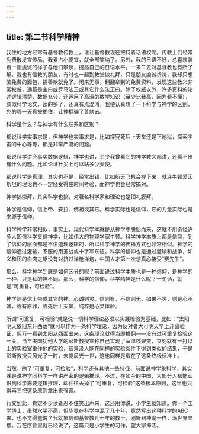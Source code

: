 ```yaml
---
---
---
```

title: 第二节科学精神
---



我住的地方经常有基督教传教士，谁让基督教现在把持着话语权呢。传教士们经常免费散发宣传品，我爱占小便宜，就全部笑纳了。另外，我的日语不好，总喜欢装着一副虔诚的样子与他们攀谈，提高自己的日语水平。一来二去对基督教也有所了解。我也有信教的朋友，有时也一起到教堂做礼拜，只是朋友虔诚祈祷，我却只想骗免费的面包，捐善款就免了。闲来无事，翻翻拿到的免费资料，发现这些教义非常权威，通篇是主曰或罗马法王或其它什么法王曰。除了权威以外，许多资料的论述逻辑清楚，数据充分，还运用了高深的数学知识（至少比我高，因为看不懂），颇似科学论文，读的多了，还真有点混淆，我便认真想了一下科学与神学的区别，免的哪一天真被糊住，让神棍骗了善款去。

科学是什么？与神学有什么联系和区别？

都说科学实事求是，但神学也实事求是，比如探究死后上天堂还是下地狱，探索宇宙的中心等等，都是非常严肃的问题。

都说科学讲究事实数据逻辑，神学也讲，至少我曾看到的神学教义都讲，还看不出有什么问题。比如论证针尖上可以站多少天使。

都说科学是真理，其实也不是，经常出错，比如航天飞机会摔下来，就连牛顿爱因斯坦的理论也不一定经受得住时间考验，而神学也会经常搞对。

神学搞崇拜，其实科学也搞，对著名科学家和理论也是顶礼膜拜。

神学是信仰，信上帝、安拉、佛祖或其它。科学实际也是信仰，它的力量实际也是来源于信仰。

科学神学非常相似，事实上，现代科学本就是从神学中脱胎而来，这就不用奇怪许多人即信科学又信神学，比如伟大的物理学家牛顿。科学神学本质上都是信仰，到了信仰的层面都是不讲道理逻辑的，所以科学神学的传播方式也非常相似。神学的信仰通过灌输，不服的用圣战或十字军东征。科学的信仰也是通过灌输和战争，如义和团的血肉之躯没有对抗过洋枪洋炮，中国人才第一次想真心接受“赛先生”。

那么，科学神学到底是如何区分的呢？前面说过科学本质也是一种信仰，是神学的一种，只是拜的神不同。那么，科学的信仰，科学精神是什么呢？一句话，就是“可重复，可检验”。

神学则是信上帝或其它的神，心诚则灵。信则有，不信则无，如果不灵，则是心不诚，或有原罪，或死后上天堂，纯粹是心灵体验。

所谓“可重复，可检验”就是说一切科学理论必须以实践检验为基础，比如：“太阳明天依旧东升西落”就可以作为一条科学理论，因为反对者大可明天早上开窗验证，但万一看到太阳从西面出来，这条理论就得当即推翻——没有过可重复检验这一关。当年美国犹他大学的彭斯教授宣称自己实现了室温核聚变，立刻就有一打以上的实验室重作他的实验，结果没人能在同样的实验条件下得到类似的结果，于是彭斯教授只风光了一时，未能风光一世，这也同样是载在了这条终极标准上。

当然，除了“可重复，可检验”，科学还有其他一些特征，前面说神学象科学，其实就是说神学同科学一样讲严密的逻辑推理。不过，在如今的中国，大部分人都能认识到科学需要逻辑推理，却往往丢掉了“可重复，可检验”这条根本原则，这里也只得再三把这条原则拿出来强调。

行文到此，肯定不少读者忍不住笑出声来，这还用你说，小学生就知道。你一个工学博士，虽然水平不高，但毕竟在科学中混了几十年，竟然写出这种科学的ABC来，也不觉得羞愧？我就象信仰基督教几十年的教士，刚听到神谕一样，满世界显摆。我在序言里就已经说了，这篇只是小学生的习作，望大家海涵。